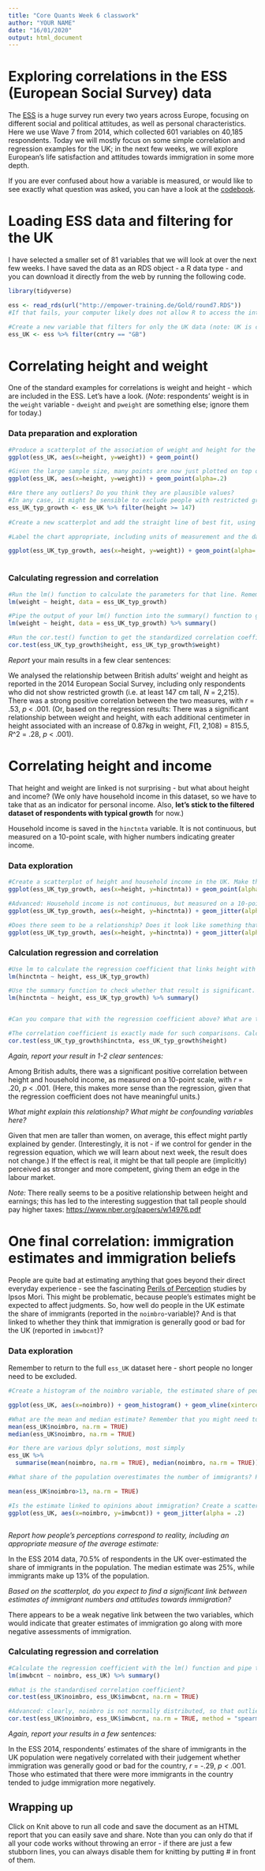 ```yaml
---
title: "Core Quants Week 6 classwork"
author: "YOUR NAME"
date: "16/01/2020"
output: html_document
---
```


# Exploring correlations in the ESS (European Social Survey) data

The [ESS](https://europeansocialsurvey.org/) is a huge survey run every two years across Europe, focusing on different social and political attitudes, as well as personal characteristics. Here we use Wave 7 from 2014, which collected 601 variables on 40,185 respondents. Today we will mostly focus on some simple correlation and regression examples for the UK; in the next few weeks, we will explore European's life satisfaction and attitudes towards immigration in some more depth.

If you are ever confused about how a variable is measured, or would like to see exactly what question was asked, you can have a look at the [codebook](https://www.europeansocialsurvey.org/docs/round7/survey/ESS7_appendix_a7_e01_0.pdf).

# Loading ESS data and filtering for the UK

I have selected a smaller set of 81 variables that we will look at over the next few weeks. I have saved the data as an RDS object - a R data type - and you can download it directly from the web by running the following code.

```r
library(tidyverse)

ess <- read_rds(url("http://empower-training.de/Gold/round7.RDS"))
#If that fails, your computer likely does not allow R to access the internet - then use the link to download the file and replace the URL by the local file path.

#Create a new variable that filters for only the UK data (note: UK is coded as "GB")
ess_UK <- ess %>% filter(cntry == "GB")

```

# Correlating height and weight

One of the standard examples for correlations is weight and height - which are included in the ESS. Let's have a look. (*Note*: respondents' weight is in the `weight` variable - `dweight` and `pweight` are something else; ignore them for today.)

### Data preparation and exploration

```r
#Produce a scatterplot of the association of weight and height for the UK ESS data
ggplot(ess_UK, aes(x=height, y=weight)) + geom_point()

#Given the large sample size, many points are now just plotted on top of each other. Create another scatterplot and make them transparent by adding alpha=.2 as an attribute to the geom_point() function to see more clearly where the majority of points are.
ggplot(ess_UK, aes(x=height, y=weight)) + geom_point(alpha=.2)

#Are there any outliers? Do you think they are plausible values?
#In any case, it might be sensible to exclude people with restricted growth from this analysis as the correlation would probably differ for them. Restricted growth is defined as people shorter than 147cm (https://www.lpaonline.org/faq-#Definition). So let's filter them out.
ess_UK_typ_growth <- ess_UK %>% filter(height >= 147)
  
#Create a new scatterplot and add the straight line of best fit, using geom_smooth() with the method="lm" argument to get a straight line and the se = FALSE argument to turn off highlighting the standard errors - that is the "regression line"

#Label the chart appropriate, including units of measurement and the data source

ggplot(ess_UK_typ_growth, aes(x=height, y=weight)) + geom_point(alpha=.1) + geom_smooth(method="lm", se = FALSE) + labs(title = "Correlation between height and weight in the UK population", caption = "Source: ESS 2014, excludes respondents with restricted growth", x="Height (cm)", y="Weight (kg)")



```

### Calculating regression and correlation

```r
#Run the lm() function to calculate the parameters for that line. Remember that the syntax is lm(DV ~ IV, data = ____). What do the parameters mean? Specifically, what difference in weight is associated with an increase in height of 1cm?
lm(weight ~ height, data = ess_UK_typ_growth)

#Pipe the output of your lm() function into the summary() function to get more details. Is the relationship statistically significant? What share of the variance in weight is explained by variance in height?
lm(weight ~ height, data = ess_UK_typ_growth) %>% summary()

#Run the cor.test() function to get the standardized correlation coefficient. The syntax here is cor.test(data$x, data$y). Remember that you can use na.rm = TRUE if you have problems with missing data.  What does the result mean?
cor.test(ess_UK_typ_growth$height, ess_UK_typ_growth$weight)

```

*Report* your main results in a few clear sentences:

We analysed the relationship between British adults' weight and height as reported in the 2014 European Social Survey, including only respondents who did not show restricted growth (i.e. at least 147 cm tall, *N* = 2,215). There was a strong positive correlation between the two measures, with *r* = .53, *p* \< .001. (Or, based on the regression results: There was a significant relationship between weight and height, with each additional centimeter in height associated with an increase of 0.87kg in weight, *F*(1, 2,108) = 815.5, *R*\^2 = .28, *p* \< .001).

# Correlating height and income

That height and weight are linked is not surprising - but what about height and income? (We only have household income in this dataset, so we have to take that as an indicator for personal income. Also, **let's stick to the filtered dataset of respondents with typical growth** for now.)

Household income is saved in the `hinctnta` variable. It is not continuous, but measured on a 10-point scale, with higher numbers indicating greater income.

### Data exploration

```r

#Create a scatterplot of height and household income in the UK. Make the points semi-transparent again to deal with overplotting.
ggplot(ess_UK_typ_growth, aes(x=height, y=hinctnta)) + geom_point(alpha = .2) 

#Advanced: Household income is not continuous, but measured on a 10-point scale - that leads to a lot of overlap of the points. One way to deal with that is to add some vertical random noise to the points - geom_jitter() is like geom_point() with that addition
ggplot(ess_UK_typ_growth, aes(x=height, y=hinctnta)) + geom_jitter(alpha=.1, width = 0, height=0.25)

#Does there seem to be a relationship? Does it look like something that is definitely not a straight line? Otherwise, fit the regression line with geom_smooth()
ggplot(ess_UK_typ_growth, aes(x=height, y=hinctnta)) + geom_jitter(alpha=.1, width = 0, height=0.25) + geom_smooth(method = "lm", se = FALSE)

```

### Calculation regression and correlation

```r

#Use lm to calculate the regression coefficient that links height with income. What does that coefficient mean?
lm(hinctnta ~ height, ess_UK_typ_growth)

#Use the summary function to check whether that result is significant.
lm(hinctnta ~ height, ess_UK_typ_growth) %>% summary()


#Can you compare that with the regression coefficient above? What are the units of the numbers? 

#The correlation coefficient is exactly made for such comparisons. Calculate the correlation coefficient and check whether height is a better predictor of weight or of income?
cor.test(ess_UK_typ_growth$hinctnta, ess_UK_typ_growth$height)


```

*Again, report your result in 1-2 clear sentences:*

Among British adults, there was a significant positive correlation between height and household income, as measured on a 10-point scale, with *r* = .20, *p* \< .001. (Here, this makes more sense than the regression, given that the regression coefficient does not have meaningful units.)

*What might explain this relationship? What might be confounding variables here?*

Given that men are taller than women, on average, this effect might partly explained by gender. (Interestingly, it is not - if we control for gender in the regression equation, which we will learn about next week, the result does not change.) If the effect is real, it might be that tall people are (implicitly) perceived as stronger and more competent, giving them an edge in the labour market.

*Note:* There really seems to be a positive relationship between height and earnings; this has led to the interesting suggestion that tall people should pay higher taxes: <https://www.nber.org/papers/w14976.pdf>

# One final correlation: immigration estimates and immigration beliefs

People are quite bad at estimating anything that goes beyond their direct everyday experience - see the fascinating [Perils of Perception](https://www.ipsos.com/ipsos-mori/en-uk/perils-perception-2018) studies by Ipsos Mori. This might be problematic, because people's estimates might be expected to affect judgments. So, how well do people in the UK estimate the share of immigrants (reported in the `noimbro`-variable)? And is that linked to whether they think that immigration is generally good or bad for the UK (reported in `imwbcnt`)?

### Data exploration

Remember to return to the full `ess_UK` dataset here - short people no longer need to be excluded.

```r
#Create a histogram of the noimbro variable, the estimated share of people born outside the UK. 13% of UK residents were actually born outside the UK in 2014; that line is added with geom_vline() as a point of reference. Do people generally overestimate or underestimate immigration?

ggplot(ess_UK, aes(x=noimbro)) + geom_histogram() + geom_vline(xintercept=13, col="red")

#What are the mean and median estimate? Remember that you might need to use na.rm = TRUE
mean(ess_UK$noimbro, na.rm = TRUE)
median(ess_UK$noimbro, na.rm = TRUE)

#or there are various dplyr solutions, most simply
ess_UK %>% 
  summarise(mean(noimbro, na.rm = TRUE), median(noimbro, na.rm = TRUE))

#What share of the population overestimates the number of immigrants? Remember that you can use the mean() function to get the share of TRUEs in the result of a logical comparison (e.g., mean(age<18) would give the share of underage respondents)

mean(ess_UK$noimbro>13, na.rm = TRUE)

#Is the estimate linked to opinions about immigration? Create a scatterplot of noimbro (the estimate of immigration) and imwbcnt (the judgement whether immigration is generally good or bad). Given that imwbcnt can again only take certain values, you might want to use geom_jitter.
ggplot(ess_UK, aes(x=noimbro, y=imwbcnt)) + geom_jitter(alpha = .2)



```

*Report how people's perceptions correspond to reality, including an appropriate measure of the average estimate:*

In the ESS 2014 data, 70.5% of respondents in the UK over-estimated the share of immigrants in the population. The median estimate was 25%, while immigrants make up 13% of the population.

*Based on the scatterplot, do you expect to find a significant link between estimates of immigrant numbers and attitudes towards immigration?*

There appears to be a weak negative link between the two variables, which would indicate that greater estimates of immigration go along with more negative assessments of immigration.

### Calculating regression and correlation

```r

#Calculate the regression coefficient with the lm() function and pipe the result into the summary function. What change in the judgement about the effect of immigration is associated with a 1%-point increase in the estimate of the number of foreigners? Is the relationship significant?
lm(imwbcnt ~ noimbro, ess_UK) %>% summary()

#What is the standardised correlation coefficient?
cor.test(ess_UK$noimbro, ess_UK$imwbcnt, na.rm = TRUE)

#Advanced: clearly, noimbro is not normally distributed, so that outliers might distort our correlation coefficient and particularly the significance test. One way to deal with that is to calculate Spearman's rank order correlation coefficient that correlates the ranks rather than absolute values, and thus reduces the impact of outliers (as an example, 1, 3, 5, 100 would become 1, 2, 3, 4 before the calculation). To do that, you can run cor.test() with the method = "spearman" argument - run that and check whether it would affect our conclusion
cor.test(ess_UK$noimbro, ess_UK$imwbcnt, na.rm = TRUE, method = "spearman")


```

*Again, report your results in a few sentences:*

In the ESS 2014, respondents' estimates of the share of immigrants in the UK population were negatively correlated with their judgement whether immigration was generally good or bad for the country, *r* = -.29, *p* *\<* .001. Those who estimated that there were more immigrants in the country tended to judge immigration more negatively.

## Wrapping up

Click on Knit above to run all code and save the document as an HTML report that you can easily save and share. Note than you can only do that if all your code works without throwing an error - if there are just a few stubborn lines, you can always disable them for knitting by putting \# in front of them.
